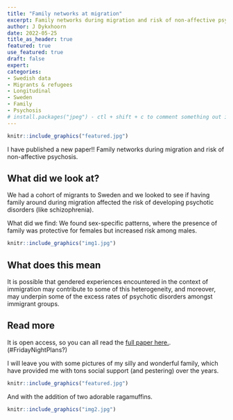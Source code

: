 ```yaml
---
title: "Family networks at migration"
excerpt: Family networks during migration and risk of non-affective psychosis. 
author: J Dykxhoorn
date: 2022-05-25
title_as_header: true
featured: true
use_featured: true
draft: false
expert: 
categories: 
- Swedish data
- Migrants & refugees
- Longitudinal
- Sweden
- Family 
- Psychosis
# install.packages("jpeg") - ctl + shift + c to comment something out inside of the ``` r sections
---
```


```r
knitr::include_graphics("featured.jpg")
```

I have published a new paper!! Family networks during migration and risk of non-affective psychosis.

## What did we look at?

We had a cohort of migrants to Sweden and we looked to see if having family around during migration affected the risk of developing psychotic disorders (like schizophrenia).

What did we find: We found sex-specific patterns, where the presence of family was protective for females but increased risk among males.

```r
knitr::include_graphics("img1.jpg")
```

## What does this mean

It is possible that gendered experiences encountered in the context of immigration may contribute to some of this heterogeneity, and moreover, may underpin some of the excess rates of psychotic disorders amongst immigrant groups.

## Read more

It is open access, so you can all read the [full paper here.](https://www.sciencedirect.com/science/article/pii/S0920996419300477#f0010). (#FridayNightPlans?)

I will leave you with some pictures of my silly and wonderful family, which have provided me with tons social support (and pestering) over the years.

```r
knitr::include_graphics("featured.jpg")
```

And with the addition of two adorable ragamuffins.

```r
knitr::include_graphics("img2.jpg")
```
